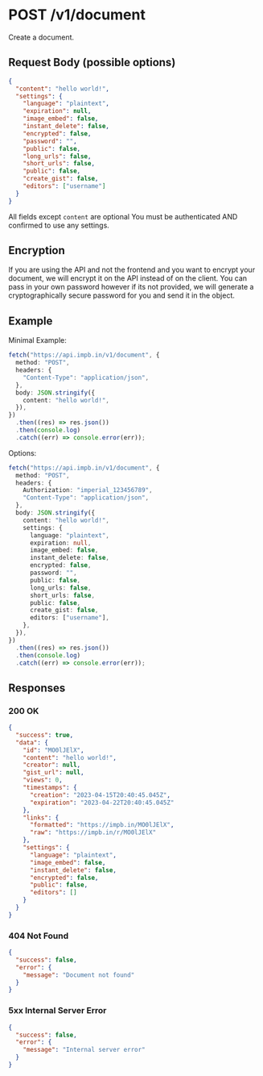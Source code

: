 
# POST /v1/document

Create a document.

## Request Body (possible options)

```json
{
  "content": "hello world!",
  "settings": {
    "language": "plaintext",
    "expiration": null,
    "image_embed": false,
    "instant_delete": false,
    "encrypted": false,
    "password": "",
    "public": false,
    "long_urls": false,
    "short_urls": false,
    "public": false,
    "create_gist": false,
    "editors": ["username"]
  }
}
```

<Callout type="info" emoji="ℹ️">
  All fields except <code>content</code> are optional
</Callout>

<Callout type="warning" emoji="⚠️">
  You must be authenticated AND confirmed to use any settings.
</Callout>

## Encryption

If you are using the API and not the frontend and you want to encrypt your document, we will encrypt it on the API instead of on the client. You can pass in your own password however if its not provided, we will generate a cryptographically secure password for you and send it in the object.

## Example

Minimal Example:

```ts
fetch("https://api.impb.in/v1/document", {
  method: "POST",
  headers: {
    "Content-Type": "application/json",
  },
  body: JSON.stringify({
    content: "hello world!",
  }),
})
  .then((res) => res.json())
  .then(console.log)
  .catch((err) => console.error(err));
```

Options:

```ts
fetch("https://api.impb.in/v1/document", {
  method: "POST",
  headers: {
    Authorization: "imperial_123456789",
    "Content-Type": "application/json",
  },
  body: JSON.stringify({
    content: "hello world!",
    settings: {
      language: "plaintext",
      expiration: null,
      image_embed: false,
      instant_delete: false,
      encrypted: false,
      password: "",
      public: false,
      long_urls: false,
      short_urls: false,
      public: false,
      create_gist: false,
      editors: ["username"],
    },
  }),
})
  .then((res) => res.json())
  .then(console.log)
  .catch((err) => console.error(err));
```

## Responses

### 200 OK

```json
{
  "success": true,
  "data": {
    "id": "MO0lJElX",
    "content": "hello world!",
    "creator": null,
    "gist_url": null,
    "views": 0,
    "timestamps": {
      "creation": "2023-04-15T20:40:45.045Z",
      "expiration": "2023-04-22T20:40:45.045Z"
    },
    "links": {
      "formatted": "https://impb.in/MO0lJElX",
      "raw": "https://impb.in/r/MO0lJElX"
    },
    "settings": {
      "language": "plaintext",
      "image_embed": false,
      "instant_delete": false,
      "encrypted": false,
      "public": false,
      "editors": []
    }
  }
}
```

### 404 Not Found

```json
{
  "success": false,
  "error": {
    "message": "Document not found"
  }
}
```

### 5xx Internal Server Error

```json
{
  "success": false,
  "error": {
    "message": "Internal server error"
  }
}
```
